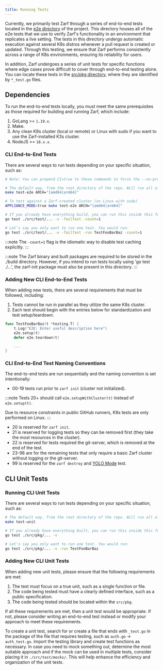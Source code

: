 ```yaml
---
title: Running Tests
---
```


Currently, we primarily test Zarf through a series of end-to-end tests located in the [e2e directory](https://github.com/defenseunicorns/zarf/tree/main/src/test/e2e) of the project. This directory houses all of the e2e tests that we use to verify Zarf's functionality in an environment that replicates a live setting. The tests in this directory undergo automatic execution against several K8s distros whenever a pull request is created or updated. Through this testing, we ensure that Zarf performs consistently across a range of K8s environments, ensuring its reliability for users.

In addition, Zarf undergoes a series of unit tests for specific functions where edge cases prove difficult to cover through end-to-end testing alone. You can locate these tests in the [src/pkg directory](https://github.com/defenseunicorns/zarf/tree/main/src/pkg), where they are identified by `*_test.go` files.

## Dependencies

To run the end-to-end tests locally, you must meet the same prerequisites as those required for building and running Zarf, which include:

1. GoLang >= `1.19.x`.
2. Make.
3. Any clean K8s cluster (local or remote) or Linux with sudo if you want to use the Zarf-installed K3s cluster.
4. NodeJS >= `18.x.x`.

### CLI End-to-End Tests

There are several ways to run tests depending on your specific situation, such as:

``` bash
# Note: You can prepend CI=true to these commands to force the --no-progress flag like CI does

# The default way, from the root directory of the repo. Will run all of the tests against your chosen k8s distro. Will automatically build any binary dependencies that don't already exist.
make test-e2e ARCH="[amd64|arm64]"

# To test against a Zarf-created cluster (on Linux with sudo)
APPLIANCE_MODE=true make test-e2e ARCH="[amd64|arm64]"

# If you already have everything build, you can run this inside this folder. This lets you customize the test run.
go test ./src/test/... -v -failfast -count=1

# Let's say you only want to run one test. You would run:
go test ./src/test/... -v -failfast -run TestFooBarBaz -count=1
```

:::note
The `-count=1` flag is the idiomatic way to disable
test caching explicitly.
:::

:::note
The Zarf binary and built packages are required to be stored in the ./build directory. However, if you intend to run tests locally using 'go test ./...', the zarf-init package must also be present in this directory.
:::

### Adding New CLI End-to-End Tests

When adding new tests, there are several requirements that must be followed, including:

1. Tests cannot be run in parallel as they utilize the same K8s cluster.
2. Each test should begin with the entries below for standardization and test setup/teardown:

```go
func TestFooBarBaz(t *testing.T) {
    t.Log("E2E: Enter useful description here")
    e2e.setup(t)
    defer e2e.teardown(t)

    ...
}
```

### CLI End-to-End Test Naming Conventions

The end-to-end tests are run sequentially and the naming convention is set intentionally:

- 00-19 tests run prior to `zarf init` (cluster not initialized).

:::note
Tests 20+ should call `e2e.setupWithCluster(t)` instead of `e2e.setup(t)`.

Due to resource constraints in public GitHub runners, K8s tests are only performed on Linux.
:::

- 20 is reserved for `zarf init`.
- 21 is reserved for logging tests so they can be removed first (they take the most resources in the cluster).
- 22 is reserved for tests required the git-server, which is removed at the end of the test.
- 23-98 are for the remaining tests that only require a basic Zarf cluster without logging or the git-server.
- 99 is reserved for the `zarf destroy` and [YOLO Mode](../../examples/yolo/README.md) test.

## CLI Unit Tests

### Running CLI Unit Tests

There are several ways to run tests depending on your specific situation, such as:

``` bash
# The default way, from the root directory of the repo. Will run all of the unit tests that are currently defined.
make test-unit

# If you already have everything built, you can run this inside this folder. This lets you customize the test run.
go test ./src/pkg/... -v

# Let's say you only want to run one test. You would run:
go test ./src/pkg/... -v -run TestFooBarBaz
```

### Adding New CLI Unit Tests

When adding new unit tests, please ensure that the following requirements are met:

1. The test must focus on a true unit, such as a single function or file.
2. The code being tested must have a clearly defined interface, such as a public specification.
3. The code being tested should be located within the `src/pkg`.

If all these requirements are met, then a unit test would be appropriate. If not, please consider writing an end-to-end test instead or modify your approach to meet these requirements.

To create a unit test, search for or create a file that ends with `_test.go` in the package of the file that requires testing, such as `auth.go` -> `auth_test.go`. Import the testing library and create test functions as necessary. In case you need to mock something out, determine the most suitable approach and if the mock can be used in multiple tests, consider placing it in  `./src/test/mocks/`. This will help enhance the efficiency and organization of the unit tests.

